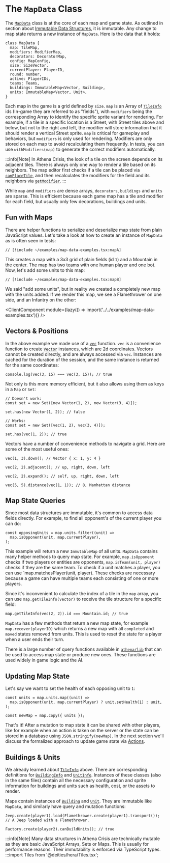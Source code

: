 
# The `MapData` Class

The [`MapData`](https://github.com/nkzw-tech/athena-crisis/blob/main/athena/MapData.tsx) class is at the core of each map and game state. As outlined in section about [Immutable Data Structures](/core-concepts/immutable-data-structures), it is immutable. Any change to map state returns a new instance of `MapData`. Here is the data that it holds:

```tsx
class MapData {
  map: TileMap,
  modifiers: ModifierMap,
  decorators: DecoratorMap,
  config: MapConfig,
  size: SizeVector,
  currentPlayer: PlayerID,
  round: number,
  active: PlayerIDs,
  teams: Teams,
  buildings: ImmutableMap<Vector, Building>,
  units: ImmutableMap<Vector, Unit>,
}
```

Each map in the game is a grid defined by `size`. `map` is an Array of [`TileInfo`](https://github.com/nkzw-tech/athena-crisis/blob/main/athena/info/Tile.tsx) ids (In-game they are referred to as "fields"), with `modifiers` being the corresponding Array to identify the specific sprite variant for rendering. For example, if a tile in a specific location is a Street, with Street tiles above and below, but not to the right and left, the modifier will store information that it should render a vertical Street sprite. `map` is critical for gameplay and behaviors, but `modifiers` is only used for rendering. Modifiers are only stored on each map to avoid recalculating them frequently. In tests, you can use `withModifiers(map)` to generate the correct modifiers automatically.

:::info[Note]
In Athena Crisis, the look of a tile on the screen depends on its adjacent tiles. There is always only one way to render a tile based on its neighbors. The map editor first checks if a tile can be placed via [`canPlaceTile`](https://github.com/nkzw-tech/athena-crisis/blob/main/athena/lib/canPlaceTile.tsx), and then recalculates the modifiers for the field and its neighbors via [`getModifier`](https://github.com/nkzw-tech/athena-crisis/blob/main/athena/lib/getModifier.tsx).
:::

While `map` and `modifiers` are dense arrays, `decorators`, `buildings` and `units` are sparse. This is efficient because each game map has a tile and modifier for each field, but usually only few decorations, buildings and units.

## Fun with Maps

There are helper functions to serialize and deserialize map state from plain JavaScript values. Let's take a look at how to create an instance of `MapData` as is often seen in tests:

```tsx
// [!include ~/examples/map-data-examples.tsx:mapA]
```

This creates a map with a 3x3 grid of plain fields (id `1`) and a Mountain in the center. The map has two teams with one human player and one bot. Now, let's add some units to this map:

```tsx
// [!include ~/examples/map-data-examples.tsx:mapB]
```

We said "add some units", but in reality we created a completely new map with the units added. If we render this map, we see a Flamethrower on one side, and an Infantry on the other:

<ClientComponent
  module={lazy(() => import('../../examples/map-data-examples.tsx'))}
/>

## Vectors & Positions

In the above example we made use of a [`vec`](https://github.com/nkzw-tech/athena-crisis/blob/main/athena/map/vec.tsx) function. `vec` is a convenience function to create [`Vector`](https://github.com/nkzw-tech/athena-crisis/blob/main/athena/map/Vector.tsx) instances, which are 2d coordinates. Vectors cannot be created directly, and are always accessed via `vec`. Instances are cached for the duration of the session, and the same instance is returned for the same coordinates:

```tsx
console.log(vec(3, 15) === vec(3, 15)); // true
```

Not only is this more memory efficient, but it also allows using them as keys in a `Map` or `Set`:

```tsx
// Doesn't work:
const set = new Set([new Vector(1, 2), new Vector(3, 4)]);

set.has(new Vector(1, 2)); // false

// Works:
const set = new Set([vec(1, 2), vec(3, 4)]);

set.has(vec(1, 2)); // true
```

Vectors have a number of convenience methods to navigate a grid. Here are some of the most useful ones:

```tsx
vec(1, 3).down(); // Vector { x: 1, y: 4 }

vec(2, 2).adjacent(); // up, right, down, left

vec(2, 2).expand(); // self, up, right, down, left

vec(5, 5).distance(vec(1, 1)); // 8, Manhattan distance
```

## Map State Queries

Since most data structures are immutable, it's common to access data fields directly. For example, to find all opponent's of the current player you can do:

```tsx
const opposingUnits = map.units.filter((unit) =>
  map.isOpponent(unit, map.currentPlayer),
);
```

This example will return a new `ImmutableMap` of all units. `MapData` contains many helper methods to query map state. For example, `map.isOpponent` checks if two players or entities are opponents, `map.isTeam(unit, player)` checks if they are the same team. To check if a unit matches a player, you can use `map.matchesPlayer(unit, player). These checks are necessary because a game can have multiple teams each consisting of one or more players.

Since it's inconvenient to calculate the index of a tile in the `map` array, you can use `map.getTileInfo(vector)` to receive the tile structure for a specific field:

```tsx
map.getTileInfo(vec(2, 2)).id === Mountain.id; // true
```

`MapData` has a few methods that return a new map state, for example `map.recover(playerID)` which returns a new map with all `completed` and `moved` states removed from units. This is used to reset the state for a player when a user ends their turn.

There is a large number of query functions available in [`athena/lib`](https://github.com/nkzw-tech/athena-crisis/blob/main/athena/lib) that can be used to access map state or produce new ones. These functions are used widely in game logic and the AI.

## Updating Map State

Let's say we want to set the health of each opposing unit to `1`:

```tsx
const units = map.units.map((unit) =>
  map.isOpponent(unit, map.currentPlayer) ? unit.setHealth(1) : unit,
);

const newMap = map.copy({ units });
```

That's it! After a mutation to map state it can be shared with other players, like for example when an action is taken on the server or the state can be stored in a database using `JSON.stringify(newMap)`. In the next section we'll discuss the formalized approach to update game state via [Actions](/core-concepts/actions).

## Buildings & Units

We already learned about [`TileInfo`](https://github.com/nkzw-tech/athena-crisis/blob/main/athena/info/Tile.tsx) above. There are corresponding definitions for [`BuildingInfo`](https://github.com/nkzw-tech/athena-crisis/blob/main/athena/info/Building.tsx) and [`UnitInfo`](https://github.com/nkzw-tech/athena-crisis/blob/main/athena/info/Unit.tsx). Instances of these classes (also in the same files) contain all the necessary configuration and sprite information for buildings and units such as health, cost, or the assets to render.

Maps contain instances of [`Building`](https://github.com/nkzw-tech/athena-crisis/blob/main/athena/map/Building.tsx) and [`Unit`](https://github.com/nkzw-tech/athena-crisis/blob/main/athena/map/Unit.tsx). They are immutable like `MapData`, and similarly have query and mutation functions:

```tsx
Jeep.create(player1).load(Flamethrower.create(player1).transport()); // A Jeep loaded with a Flamethrower.

Factory.create(player2).canBuildUnits(); // true
```

:::info[Note]
Many data structures in Athena Crisis are technically mutable as they are basic JavaScript Arrays, Sets or Maps. This is usually for performance reasons. Their immutability is enforced via TypeScript types.
:::import Tiles from '@deities/hera/Tiles.tsx';
